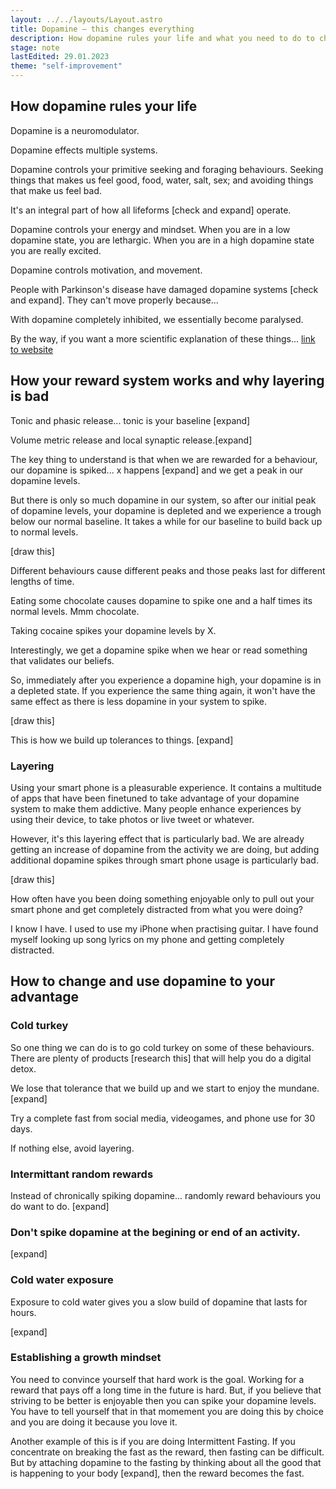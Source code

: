 ```yaml
---
layout: ../../layouts/Layout.astro
title: Dopamine — this changes everything
description: How dopamine rules your life and what you need to do to change
stage: note
lastEdited: 29.01.2023
theme: "self-improvement"
---
```



## How dopamine rules your life

Dopamine is a neuromodulator.

Dopamine effects multiple systems.

Dopamine controls your primitive seeking and foraging behaviours. Seeking things that makes us feel good, food, water, salt, sex; and avoiding things that make us feel bad.

It's an integral part of how all lifeforms [check and expand] operate.

Dopamine controls your energy and mindset. When you are in a low dopamine state, you are lethargic. When you are in a high dopamine state you are really excited.

Dopamine controls motivation, and movement.

People with Parkinson's disease have damaged dopamine systems [check and expand]. They can't move properly because...

With dopamine completely inhibited, we essentially become paralysed.

By the way, if you want a more scientific explanation of these things...  [link to website](https://hubermanlab.com/controlling-your-dopamine-for-motivation-focus-and-satisfaction/)

## How your reward system works and why layering is bad

Tonic and phasic release... tonic is your baseline [expand]

Volume metric release and local synaptic release.[expand]

The key thing to understand is that when we are rewarded for a behaviour, our dopamine is spiked... x happens [expand] and we get a peak in our dopamine levels.

But there is only so much dopamine in our system, so after our initial peak of dopamine levels, your dopamine is depleted and we experience a trough below our normal baseline. It takes a while for our baseline to build back up to normal levels.

[draw this]

Different behaviours cause different peaks and those peaks last for different lengths of time.

Eating some chocolate causes dopamine to spike one and a half times its normal levels. Mmm chocolate.

Taking cocaine spikes your dopamine levels by X.

Interestingly, we get a dopamine spike when we hear or read something that validates our beliefs.

So, immediately after you experience a dopamine high, your dopamine is in a depleted state. If you experience the same thing again, it won't have the same effect as there is less dopamine in your system to spike.

[draw this]

This is how we build up tolerances to things. [expand]

### Layering

Using your smart phone is a pleasurable experience. It contains a multitude of apps that have been finetuned to take advantage of your dopamine system to make them addictive. Many people enhance experiences by using their device, to take photos or live tweet or whatever.

However, it's this layering effect that is particularly bad. We are already getting an increase of dopamine from the activity we are doing, but adding additional dopamine spikes through smart phone usage is particularly bad.

[draw this]

How often have you been doing something enjoyable only to pull out your smart phone and get completely distracted from what you were doing?

I know I have. I used to use my iPhone when practising guitar. I have found myself looking up song lyrics on my phone and getting completely distracted.

## How to change and use dopamine to your advantage

### Cold turkey

So one thing we can do is to go cold turkey on some of these behaviours. There are plenty of products [research this] that will help you do a digital detox.

We lose that tolerance that we build up and we start to enjoy the mundane. [expand]

Try a complete fast from social media, videogames, and phone use for 30 days.

If nothing else, avoid layering.

### Intermittant random rewards

Instead of chronically spiking dopamine... randomly reward behaviours you do want to do. [expand]

### Don't spike dopamine at the begining or end of an activity.

[expand]

### Cold water exposure

Exposure to cold water gives you a slow build of dopamine that lasts for hours.

[expand]

### Establishing a growth mindset

You need to convince yourself that hard work is the goal. Working for a reward that pays off a long time in the future is hard. But, if you believe that striving to be better is enjoyable then you can spike your dopamine levels. You have to tell yourself that in that momement you are doing this by choice and you are doing it because you love it.

Another example of this is if you are doing Intermittent Fasting.  If you concentrate on breaking the fast as the reward, then fasting can be difficult. But by attaching dopamine to the fasting by thinking about all the good that is happening to your body [expand], then the reward becomes the fast.


<ReadMore theme={frontmatter.theme} title={frontmatter.title} />
